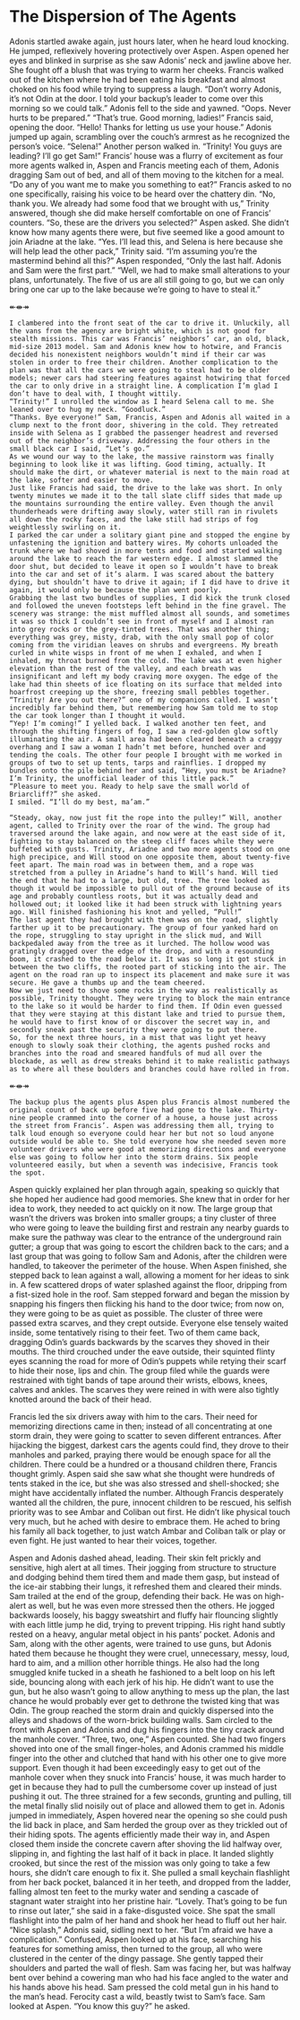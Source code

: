 # The Dispersion of The Agents

Adonis startled awake again, just hours later, when he heard loud knocking. He jumped, reflexively hovering protectively over Aspen. 
	Aspen opened her eyes and blinked in surprise as she saw Adonis’ neck and jawline above her. She fought off a blush that was trying to warm her cheeks.
	Francis walked out of the kitchen where he had been eating his breakfast and almost choked on his food while trying to suppress a laugh. “Don’t worry Adonis, it’s not Odin at the door. I told your backup’s leader to come over this morning so we could talk.”
	Adonis fell to the side and yawned. “Oops. Never hurts to be prepared.”
	“That’s true. Good morning, ladies!” Francis said, opening the door. 
	“Hello! Thanks for letting us use your house.”
	Adonis jumped up again, scrambling over the couch’s armrest as he recognized the person’s voice. “Selena!” Another person walked in. “Trinity! You guys are leading? I’ll go get Sam!”
	Francis’ house was a flurry of excitement as four more agents walked in, Aspen and Francis meeting each of them, Adonis dragging Sam out of bed, and all of them moving to the kitchen for a meal. 
	“Do any of you want me to make you something to eat?” Francis asked to no one specifically, raising his voice to be heard over the chattery din. 
	“No, thank you. We already had some food that we brought with us,” Trinity answered, though she did make herself comfortable on one of Francis’ counters. 
	“So, these are the drivers you selected?” Aspen asked. She didn’t know how many agents there were, but five seemed like a good amount to join Ariadne at the lake. 
	“Yes. I’ll lead this, and Selena is here because she will help lead the other pack,” Trinity said. “I’m assuming you’re the mastermind behind all this?”
	Aspen responded, “Only the last half. Adonis and Sam were the first part.”
	“Well, we had to make small alterations to your plans, unfortunately. The five of us are all still going to go, but we can only bring one car up to the lake because we’re going to have to steal it.”

↞⇼↠
	
	I clambered into the front seat of the car to drive it. Unluckily, all the vans from the agency are bright white, which is not good for stealth missions. This car was Francis’ neighbors’ car, an old, black, mid-size 2013 model. Sam and Adonis knew how to hotwire, and Francis decided his nonexistent neighbors wouldn’t mind if their car was stolen in order to free their children. Another complication to the plan was that all the cars we were going to steal had to be older models; newer cars had steering features against hotwiring that forced the car to only drive in a straight line. A complication I’m glad I don’t have to deal with, I thought wittily. 
	“Trinity!” I unrolled the window as I heard Selena call to me. She leaned over to hug my neck. “Goodluck.”
	“Thanks. Bye everyone!” Sam, Francis, Aspen and Adonis all waited in a clump next to the front door, shivering in the cold. They retreated inside with Selena as I grabbed the passenger headrest and reversed out of the neighbor’s driveway. Addressing the four others in the small black car I said, “Let’s go.”
	As we wound our way to the lake, the massive rainstorm was finally beginning to look like it was lifting. Good timing, actually. It should make the dirt, or whatever material is next to the main road at the lake, softer and easier to move.
	Just like Francis had said, the drive to the lake was short. In only twenty minutes we made it to the tall slate cliff sides that made up the mountains surrounding the entire valley. Even though the anvil thunderheads were drifting away slowly, water still ran in rivulets all down the rocky faces, and the lake still had strips of fog weightlessly swirling on it. 
	I parked the car under a solitary giant pine and stopped the engine by unfastening the ignition and battery wires. My cohorts unloaded the trunk where we had shoved in more tents and food and started walking around the lake to reach the far western edge. I almost slammed the door shut, but decided to leave it open so I wouldn’t have to break into the car and set of it’s alarm. I was scared about the battery dying, but shouldn’t have to drive it again; if I did have to drive it again, it would only be because the plan went poorly. 
	Grabbing the last two bundles of supplies, I did kick the trunk closed and followed the uneven footsteps left behind in the fine gravel. The scenery was strange: the mist muffled almost all sounds, and sometimes it was so thick I couldn’t see in front of myself and I almost ran into grey rocks or the grey-tinted trees. That was another thing; everything was grey, misty, drab, with the only small pop of color coming from the viridian leaves on shrubs and evergreens. My breath curled in white wisps in front of me when I exhaled, and when I inhaled, my throat burned from the cold. The lake was at even higher elevation than the rest of the valley, and each breath was insignificant and left my body craving more oxygen. The edge of the lake had thin sheets of ice floating on its surface that melded into hoarfrost creeping up the shore, freezing small pebbles together. 
	“Trinity! Are you out there?” one of my companions called. I wasn’t incredibly far behind them, but remembering how Sam told me to stop the car took longer than I thought it would. 
	“Yep! I’m coming!” I yelled back. I walked another ten feet, and through the shifting fingers of fog, I saw a red-golden glow softly illuminating the air. A small area had been cleared beneath a craggy overhang and I saw a woman I hadn’t met before, hunched over and tending the coals. The other four people I brought with me worked in groups of two to set up tents, tarps and rainflies. I dropped my bundles onto the pile behind her and said, “Hey, you must be Ariadne? I’m Trinity, the unofficial leader of this little pack.”
	“Pleasure to meet you. Ready to help save the small world of Briarcliff?” she asked.
	I smiled. “I’ll do my best, ma’am.” 

	“Steady, okay, now just fit the rope into the pulley!” Will, another agent, called to Trinity over the roar of the wind. The group had traversed around the lake again, and now were at the east side of it, fighting to stay balanced on the steep cliff faces while they were buffeted with gusts. Trinity, Ariadne and two more agents stood on one high precipice, and Will stood on one opposite them, about twenty-five feet apart. The main road was in between them, and a rope was stretched from a pulley in Ariadne’s hand to Will’s hand. Will tied the end that he had to a large, but old, tree. The tree looked as though it would be impossible to pull out of the ground because of its age and probably countless roots, but it was actually dead and hollowed out; it looked like it had been struck with lightning years ago. Will finished fashioning his knot and yelled, “Pull!”
	The last agent they had brought with them was on the road, slightly farther up it to be precautionary. The group of four yanked hard on the rope, struggling to stay upright in the slick mud, and Will backpedaled away from the tree as it lurched. The hollow wood was gratingly dragged over the edge of the drop, and with a resounding boom, it crashed to the road below it. It was so long it got stuck in between the two cliffs, the rooted part of sticking into the air. The agent on the road ran up to inspect its placement and make sure it was secure. He gave a thumbs up and the team cheered.
	Now we just need to shove some rocks in the way as realistically as possible, Trinity thought. They were trying to block the main entrance to the lake so it would be harder to find them. If Odin even guessed that they were staying at this distant lake and tried to pursue them, he would have to first know of or discover the secret way in, and secondly sneak past the security they were going to put there. 
	So, for the next three hours, in a mist that was light yet heavy enough to slowly soak their clothing, the agents pushed rocks and branches into the road and smeared handfuls of mud all over the blockade, as well as drew streaks behind it to make realistic pathways as to where all these boulders and branches could have rolled in from. 

↞⇼↠
	
	The backup plus the agents plus Aspen plus Francis almost numbered the original count of back up before five had gone to the lake. Thirty-nine people crammed into the corner of a house, a house just across the street from Francis’. Aspen was addressing them all, trying to talk loud enough so everyone could hear her but not so loud anyone outside would be able to. She told everyone how she needed seven more volunteer drivers who were good at memorizing directions and everyone else was going to follow her into the storm drains. Six people volunteered easily, but when a seventh was indecisive, Francis took the spot.
Aspen quickly explained her plan through again, speaking so quickly that she hoped her audience had good memories. She knew that in order for her idea to work, they needed to act quickly on it now. The large group that wasn’t the drivers was broken into smaller groups; a tiny cluster of three who were going to leave the building first and restrain any nearby guards to make sure the pathway was clear to the entrance of the underground rain gutter; a group that was going to escort the children back to the cars; and a last group that was going to follow Sam and Adonis, after the children were handled, to takeover the perimeter of the house.
	When Aspen finished, she stepped back to lean against a wall, allowing a moment for her ideas to sink in. A few scattered drops of water splashed against the floor, dripping from a fist-sized hole in the roof. Sam stepped forward and began the mission by snapping his fingers then flicking his hand to the door twice; from now on, they were going to be as quiet as possible. The cluster of three were passed extra scarves, and they crept outside. Everyone else tensely waited inside, some tentatively rising to their feet. 
	Two of them came back, dragging Odin’s guards backwards by the scarves they shoved in their mouths. The third crouched under the eave outside, their squinted flinty eyes scanning the road for more of Odin’s puppets while retying their scarf to hide their nose, lips and chin. The group filed while the guards were restrained with tight bands of tape around their wrists, elbows, knees, calves and ankles. The scarves they were reined in with were also tightly knotted around the back of their head. 
	
Francis led the six drivers away with him to the cars. Their need for memorizing directions came in then; instead of all concentrating at one storm drain, they were going to scatter to seven different entrances. 
After hijacking the biggest, darkest cars the agents could find, they drove to their manholes and parked, praying there would be enough space for all the children. 
There could be a hundred or a thousand children there, Francis thought grimly. Aspen said she saw what she thought were hundreds of tents staked in the ice, but she was also stressed and shell-shocked; she might have accidentally inflated the number. Although Francis desperately wanted all the children, the pure, innocent children to be rescued, his selfish priority was to see Ambar and Coliban out first. 
He didn’t like physical touch very much, but he ached with desire to embrace them. He ached to bring his family all back together, to just watch Ambar and Coliban talk or play or even fight. He just wanted to hear their voices, together. 

Aspen and Adonis dashed ahead, leading. Their skin felt prickly and sensitive, high alert at all times. Their jogging from structure to structure and dodging behind them tired them and made them gasp, but instead of the ice-air stabbing their lungs, it refreshed them and cleared their minds. 
Sam trailed at the end of the group, defending their back. He was on high-alert as well, but he was even more stressed then the others. He jogged backwards loosely, his baggy sweatshirt and fluffy hair flouncing slightly with each little jump he did, trying to prevent tripping. His right hand subtly rested on a heavy, angular metal object in his pants’ pocket. Adonis and Sam, along with the other agents, were trained to use guns, but Adonis hated them because he thought they were cruel, unnecessary, messy, loud, hard to aim, and a million other horrible things. He also had the long smuggled knife tucked in a sheath he fashioned to a belt loop on his left side, bouncing along with each jerk of his hip. 
He didn’t want to use the gun, but he also wasn’t going to allow anything to mess up the plan, the last chance he would probably ever get to dethrone the twisted king that was Odin. 
	The group reached the storm drain and quickly dispersed into the alleys and shadows of the worn-brick building walls. Sam circled to the front with Aspen and Adonis and dug his fingers into the tiny crack around the manhole cover. 
	“Three, two, one,” Aspen counted. She had two fingers shoved into one of the small finger-holes, and Adonis crammed his middle finger into the other and clutched that hand with his other one to give more support. Even though it had been exceedingly easy to get out of the manhole cover when they snuck into Francis’ house, it was much harder to get in because they had to pull the cumbersome cover up instead of just pushing it out. 
The three strained for a few seconds, grunting and pulling, till the metal finally slid noisily out of place and allowed them to get in. Adonis jumped in immediately, Aspen hovered near the opening so she could push the lid back in place, and Sam herded the group over as they trickled out of their hiding spots. The agents efficiently made their way in, and Aspen closed them inside the concrete cavern after shoving the lid halfway over, slipping in, and fighting the last half of it back in place. It landed slightly crooked, but since the rest of the mission was only going to take a few hours, she didn’t care enough to fix it. She pulled a small keychain flashlight from her back pocket, balanced it in her teeth, and dropped from the ladder, falling almost ten feet to the murky water and sending a cascade of stagnant water straight into her pristine hair. 
	“Lovely. That’s going to be fun to rinse out later,” she said in a fake-disgusted voice. She spat the small flashlight into the palm of her hand and shook her head to fluff out her hair.
	“Nice splash,” Adonis said, sidling next to her. “But I’m afraid we have a complication.”
	Confused, Aspen looked up at his face, searching his features for something amiss, then turned to the group, all who were clustered in the center of the dingy passage. She gently tapped their shoulders and parted the wall of flesh.
	Sam was facing her, but was halfway bent over behind a cowering man who had his face angled to the water and his hands above his head. Sam pressed the cold metal gun in his hand to the man’s head. Ferocity cast a wild, beastly twist to Sam’s face.
	Sam looked at Aspen. “You know this guy?” he asked.
